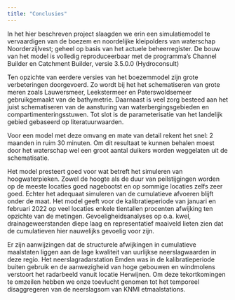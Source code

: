 ```yaml
---
title: "Conclusies"
---
```


In het hier beschreven project slaagden we erin een simulatiemodel te vervaardigen van de boezem en noordelijke kleipolders van waterschap Noorderzijlvest; geheel op basis van het actuele beheerregister. De bouw van het model is volledig reproduceerbaar met de programma's Channel Builder en Catchment Builder, versie 3.5.0.0 (Hydroconsult)

Ten opzichte van eerdere versies van het boezemmodel zijn grote verbeteringen doorgevoerd. Zo wordt bij het het schematiseren van grote meren zoals Lauwersmeer, Leekstermeer en Paterswoldsemeer gebruikgemaakt van de bathymetrie. Daarnaast is veel zorg besteed aan het juist schematiseren van de aansturing van waterbergingsgebieden en compartimenteringsstuwen. Tot slot is de parameterisatie van het landelijk gebied gebaseerd op literatuurwaarden.

Voor een model met deze omvang en mate van detail rekent het snel: 2 maanden in ruim 30 minuten. Om dit resultaat te kunnen behalen moest door het waterschap wel een groot aantal duikers worden weggelaten uit de schematisatie.

Het model presteert goed voor wat betreft het simuleren van hoogwaterpieken. Zowel de hoogte als de duur van peilstijgingen worden op de meeste locaties goed nagebootst en op sommige locaties zelfs zeer goed. Echter het adequaat simuleren van de cumulatieve afvoeren blijft onder de maat. Het model geeft voor de kalibratieperiode van januari en februari 2022 op veel locaties enkele tientallen procenten afwijking ten opzichte van de metingen. Gevoeligheidsanalyses op o.a. kwel, drainageweerstanden diepe laag en representatief maaiveld lieten zien dat de cumulatieven hier nauwelijks gevoelig voor zijn. 

Er zijn aanwijzingen dat de structurele afwijkingen in cumulatieve maalstaten liggen aan de lage kwaliteit van uurlijkse neerslagwaarden in deze regio. Het neerslagradarstation Emden was in de kalibratieperiode buiten gebruik en de aanwezigheid van hoge gebouwen en windmolens verstoort het radarbeeld vanuit locatie Herwijnen. Om deze tekortkomingen te omzeilen hebben we onze toevlucht genomen tot het temporeel disaggregeren van de neerslagsom van KNMI etmaalstations.









